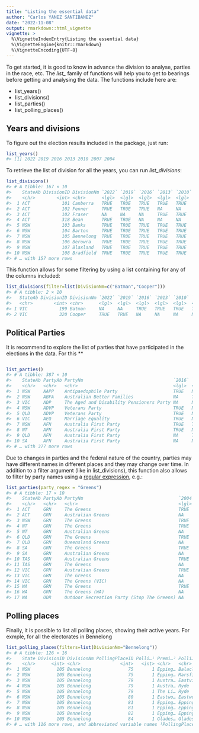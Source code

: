 ```yaml
---
title: "Listing the essential data"
author: "Carlos YANEZ SANTIBANEZ"
date: "2022-11-08"
output: rmarkdown::html_vignette
vignette: >
  %\VignetteIndexEntry{Listing the essential data}
  %\VignetteEngine{knitr::rmarkdown}
  %\VignetteEncoding{UTF-8}
---
```




To get started, it is good to know in advance the division to analyse, parties in the race, etc. The *list_* family of functions will help you to get to bearings before getting and analysing the data. The functions include here are:

- list_years()
- list_divisions()
- list_parties()
- list_polling_places()

## Years and divisions

To figure out the election results included in the package, just run:


```r
list_years()
#> [1] 2022 2019 2016 2013 2010 2007 2004
```

To retrieve the list of division for all the years, you can run *list_divisions*:


```r
list_divisions()
#> # A tibble: 167 × 10
#>    StateAb DivisionID DivisionNm `2022` `2019` `2016` `2013` `2010` `2007` `2004`
#>    <chr>        <int> <chr>      <lgl>  <lgl>  <lgl>  <lgl>  <lgl>  <lgl>  <lgl> 
#>  1 ACT            101 Canberra   TRUE   TRUE   TRUE   TRUE   TRUE   TRUE   TRUE  
#>  2 ACT            102 Fenner     TRUE   TRUE   TRUE   NA     NA     NA     NA    
#>  3 ACT            102 Fraser     NA     NA     NA     TRUE   TRUE   TRUE   TRUE  
#>  4 ACT            318 Bean       TRUE   TRUE   NA     NA     NA     NA     NA    
#>  5 NSW            103 Banks      TRUE   TRUE   TRUE   TRUE   TRUE   TRUE   TRUE  
#>  6 NSW            104 Barton     TRUE   TRUE   TRUE   TRUE   TRUE   TRUE   TRUE  
#>  7 NSW            105 Bennelong  TRUE   TRUE   TRUE   TRUE   TRUE   TRUE   TRUE  
#>  8 NSW            106 Berowra    TRUE   TRUE   TRUE   TRUE   TRUE   TRUE   TRUE  
#>  9 NSW            107 Blaxland   TRUE   TRUE   TRUE   TRUE   TRUE   TRUE   TRUE  
#> 10 NSW            108 Bradfield  TRUE   TRUE   TRUE   TRUE   TRUE   TRUE   TRUE  
#> # … with 157 more rows
```


This function allows for some filtering by using a list containing for any of the columns included:


```r
list_divisions(filter=list(DivisionNm=c("Batman","Cooper")))
#> # A tibble: 2 × 10
#>   StateAb DivisionID DivisionNm `2022` `2019` `2016` `2013` `2010` `2007` `2004`
#>   <chr>        <int> <chr>      <lgl>  <lgl>  <lgl>  <lgl>  <lgl>  <lgl>  <lgl> 
#> 1 VIC            199 Batman     NA     NA     TRUE   TRUE   TRUE   TRUE   TRUE  
#> 2 VIC            320 Cooper     TRUE   TRUE   NA     NA     NA     NA     NA
```

## Political Parties

It is recommend to explore the list of parties that have participated in the elections in the data. For this **


```r

list_parties()
#> # A tibble: 387 × 10
#>    StateAb PartyAb PartyNm                                  `2016` `2019` `2004` `2010` `2013` `2022` `2007`
#>    <chr>   <chr>   <chr>                                    <lgl>  <lgl>  <lgl>  <lgl>  <lgl>  <lgl>  <lgl> 
#>  1 NSW     AAPP    Antipaedophile Party                     TRUE   NA     NA     NA     NA     NA     NA    
#>  2 NSW     ABFA    Australian Better Families               NA     TRUE   NA     NA     NA     NA     NA    
#>  3 VIC     ADP     The Aged and Disability Pensioners Party NA     NA     TRUE   NA     NA     NA     NA    
#>  4 NSW     ADVP    Veterans Party                           TRUE   NA     NA     NA     NA     NA     NA    
#>  5 QLD     ADVP    Veterans Party                           TRUE   NA     NA     NA     NA     NA     NA    
#>  6 VIC     AEQ     Marriage Equality                        TRUE   NA     NA     NA     NA     NA     NA    
#>  7 NSW     AFN     Australia First Party                    TRUE   TRUE   NA     TRUE   TRUE   NA     NA    
#>  8 NT      AFN     Australia First Party                    TRUE   NA     NA     NA     NA     NA     NA    
#>  9 QLD     AFN     Australia First Party                    NA     TRUE   NA     NA     NA     NA     NA    
#> 10 SA      AFN     Australia First Party                    NA     NA     NA     NA     TRUE   NA     NA    
#> # … with 377 more rows
```


Due to changes in parties and the federal nature of the country, parties may have different names in different places and they may change over time. In addition to a filter argument (like in list_divisions), this function also allows to filter by party names using  a [regular expression](https://en.wikipedia.org/wiki/Regular_expression), e.g.:


```r
list_parties(party_regex = "Greens")
#> # A tibble: 17 × 10
#>    StateAb PartyAb PartyNm                                    `2004` `2007` `2010` `2013` `2016` `2019` `2022`
#>    <chr>   <chr>   <chr>                                      <lgl>  <lgl>  <lgl>  <lgl>  <lgl>  <lgl>  <lgl> 
#>  1 ACT     GRN     The Greens                                 TRUE   TRUE   TRUE   NA     TRUE   TRUE   TRUE  
#>  2 ACT     GRN     Australian Greens                          NA     NA     NA     TRUE   NA     NA     NA    
#>  3 NSW     GRN     The Greens                                 TRUE   TRUE   TRUE   TRUE   TRUE   TRUE   TRUE  
#>  4 NT      GRN     The Greens                                 TRUE   TRUE   TRUE   NA     TRUE   TRUE   TRUE  
#>  5 NT      GRN     Australian Greens                          NA     NA     NA     TRUE   NA     NA     NA    
#>  6 QLD     GRN     The Greens                                 TRUE   TRUE   TRUE   TRUE   TRUE   TRUE   NA    
#>  7 QLD     GRN     Queensland Greens                          NA     NA     NA     NA     NA     NA     TRUE  
#>  8 SA      GRN     The Greens                                 TRUE   TRUE   TRUE   NA     TRUE   TRUE   TRUE  
#>  9 SA      GRN     Australian Greens                          NA     NA     NA     TRUE   NA     NA     NA    
#> 10 TAS     GRN     Australian Greens                          TRUE   NA     TRUE   TRUE   NA     NA     NA    
#> 11 TAS     GRN     The Greens                                 NA     TRUE   NA     NA     TRUE   TRUE   TRUE  
#> 12 VIC     GRN     Australian Greens                          TRUE   TRUE   TRUE   NA     NA     NA     NA    
#> 13 VIC     GRN     The Greens                                 NA     NA     NA     TRUE   TRUE   NA     TRUE  
#> 14 VIC     GRN     The Greens (VIC)                           NA     NA     NA     NA     NA     TRUE   NA    
#> 15 WA      GRN     The Greens                                 TRUE   TRUE   TRUE   NA     NA     NA     NA    
#> 16 WA      GRN     The Greens (WA)                            NA     NA     NA     TRUE   TRUE   TRUE   TRUE  
#> 17 WA      ODR     Outdoor Recreation Party (Stop The Greens) NA     NA     NA     NA     TRUE   NA     NA
```


## Polling places

Finally, it is possible to list all polling places, showing their active years. For exmple, for all the electorates in Bennelong


```r
list_polling_places(filters=list(DivisionNm="Bennelong"))
#> # A tibble: 126 × 16
#>    State DivisionID DivisionNm PollingPlaceID Polli…¹ Premi…² Polli…³ Latit…⁴ Longi…⁵ `2004` `2007` `2010` `2013` `2016` `2019` `2022`
#>    <chr>      <int> <chr>               <int>   <int> <chr>   <chr>     <dbl>   <dbl> <lgl>  <lgl>  <lgl>  <lgl>  <lgl>  <lgl>  <lgl> 
#>  1 NSW          105 Bennelong              75       1 Epping… Balacl…   -33.8    151. TRUE   TRUE   TRUE   TRUE   TRUE   TRUE   TRUE  
#>  2 NSW          105 Bennelong              75       1 Epping… Marsfi…   -33.8    151. TRUE   TRUE   TRUE   TRUE   TRUE   TRUE   TRUE  
#>  3 NSW          105 Bennelong              79       1 Austra… Eastvi…   -33.8    151. TRUE   TRUE   TRUE   TRUE   TRUE   TRUE   NA    
#>  4 NSW          105 Bennelong              79       1 Austra… Ryde      -33.8    151. TRUE   TRUE   TRUE   TRUE   TRUE   TRUE   NA    
#>  5 NSW          105 Bennelong              79       1 The Li… Ryde      -33.8    151. NA     NA     NA     NA     NA     NA     TRUE  
#>  6 NSW          105 Bennelong              80       1 Eastwo… Eastwo…   -33.8    151. TRUE   TRUE   TRUE   TRUE   TRUE   TRUE   TRUE  
#>  7 NSW          105 Bennelong              81       1 Epping… Epping…   -33.8    151. TRUE   TRUE   TRUE   NA     NA     NA     NA    
#>  8 NSW          105 Bennelong              81       1 Epping… Epping…   -33.8    151. NA     NA     NA     TRUE   TRUE   TRUE   TRUE  
#>  9 NSW          105 Bennelong              82       1 Epping… Epping…   -33.8    151. TRUE   TRUE   TRUE   TRUE   TRUE   TRUE   TRUE  
#> 10 NSW          105 Bennelong              84       1 Glades… Glades…   -33.8    151. TRUE   TRUE   TRUE   TRUE   TRUE   TRUE   TRUE  
#> # … with 116 more rows, and abbreviated variable names ¹​PollingPlaceTypeID, ²​PremisesNm, ³​PollingPlaceNm, ⁴​Latitude, ⁵​Longitude
```




